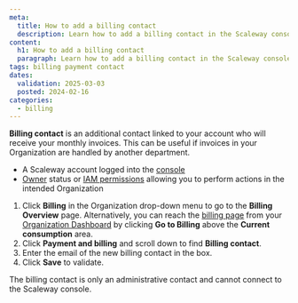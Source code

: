 ```yaml
---
meta:
  title: How to add a billing contact
  description: Learn how to add a billing contact in the Scaleway console.
content:
  h1: How to add a billing contact
  paragraph: Learn how to add a billing contact in the Scaleway console.
tags: billing payment contact
dates:
  validation: 2025-03-03
  posted: 2024-02-16
categories:
  - billing
---
```


**Billing contact** is an additional contact linked to your account who will receive your monthly invoices. This can be useful if invoices in your Organization are handled by another department.

<Macro id="requirements" />

- A Scaleway account logged into the [console](https://console.scaleway.com)
- [Owner](/iam/concepts/#owner) status or [IAM permissions](/iam/concepts/#permission) allowing you to perform actions in the intended Organization

1. Click **Billing** in the Organization drop-down menu to go to the **Billing Overview** page.
    <Message type="tip">
      Alternatively, you can reach the [billing page](https://console.scaleway.com/billing/overview) from your [Organization Dashboard](https://console.scaleway.com/organization) by clicking **Go to Billing** above the **Current consumption** area.
    </Message>
2. Click **Payment and billing** and scroll down to find **Billing contact**.
3. Enter the email of the new billing contact in the box.
4. Click **Save** to validate.

<Message type="important">
  The billing contact is only an administrative contact and cannot connect to the Scaleway console.
</Message>